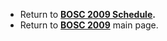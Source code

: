 * Return to '''[[BOSC_2009_Schedule | BOSC 2009 Schedule]].'''
* Return to '''[[BOSC_2009 | BOSC 2009]]''' main page.